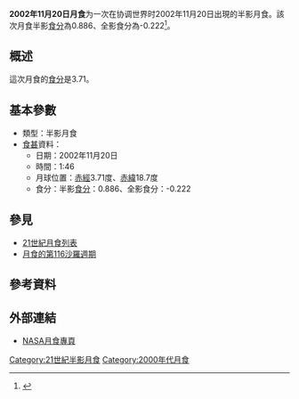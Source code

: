 {{Infobox lunar eclipse
| date        = 2002年11月20日
| time        = 1:46
| nature     = 半影月食
| saros       = 116
| gamma           = -1.113
| magnitude      = 半影食分：0.886<br/>全影食分：-0.222
| par_duration   = 
| tot_duration    = 
| chart               = Lunar eclipse chart close-2002Nov20.png
}}
'''2002年11月20日月食'''为一次在协调世界时2002年11月20日出現的半影月食。該次月食半影[[食分|食分]]為0.886、全影食分為-0.222<ref name="nasa_catalog_list">{{cite web|url=http://sunearth.gsfc.nasa.gov/eclipse/LEcat/LE2001-2100.html|title=Lunar Eclipses: 2001 to 2100|language=en|publisher=[[NASA|NASA]]|archiveurl=https://web.archive.org/web/19990202141830/http://sunearth.gsfc.nasa.gov/eclipse/LEcat/LE2001-2100.html|archivedate=1999-02-02|deadurl=yes|accessdate=2016-09-10}}</ref>。

== 概述 ==
這次月食的[[食分|食分]]是3.71。

== 基本參數 ==
{{NoteUTC}}
* 類型：半影月食
*[[食甚|食甚]]資料：
** 日期：2002年11月20日
** 時間：1:46
** 月球位置：[[赤經|赤經]]3.71度、[[赤緯|赤緯]]18.7度
** 食分：半影[[食分|食分]]：0.886、全影食分：-0.222


== 參見 ==
{{portal box|天文學}}
* [[21世紀月食列表|21世紀月食列表]]
* [[月食的第116沙羅週期|月食的第116沙羅週期]]

== 參考資料 ==
{{reflist}}

== 外部連結 ==
* [http://eclipse.gsfc.nasa.gov/lunar.html NASA月食專頁]{{Wayback|url=http://eclipse.gsfc.nasa.gov/lunar.html |date=20181231235927 }}{{en icon}}
{{Lunar-eclipse-stub}}
{{月食}}

[[Category:21世紀半影月食|Category:21世紀半影月食]]
[[Category:2000年代月食|Category:2000年代月食]]